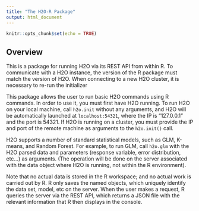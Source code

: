 ```yaml
---
title: "The H2O-R Package"
output: html_document
---
```


```r
knitr::opts_chunk$set(echo = TRUE)
```

## Overview

This is a package for running H2O via its REST API from within R. To communicate with a H2O instance, the version of the R package must match the version of H2O. When connecting to a new H2O cluster, it is necessary to re-run the initializer

This package allows the user to run basic H2O commands using R commands. In order to use it, you must first have H2O running. To run H2O on your local machine, call `h2o.init` without any arguments, and H2O will be automatically launched at `localhost:54321`, where the IP is "127.0.0.1" and the port is 54321. If H2O is running on a cluster, you must provide the IP and port of the remote machine as arguments to the `h2o.init()` call.

H2O supports a number of standard statistical models, such as GLM, K-means, and Random Forest. For example, to run GLM, call `h2o.glm` with the H2O parsed data and parameters (response variable, error distribution, etc...)  as arguments. (The operation will be done on the server associated with the data object where H2O is running, not within the R environment).

Note that no actual data is stored in the R workspace; and no actual work is carried out by R. R only saves the named objects, which uniquely identify the data set, model, etc on the server.  When the user makes a request, R queries the server via the REST API, which returns a JSON file with the relevant information that R then displays in the console.
